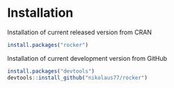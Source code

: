 # Installation

Installation of current released version from CRAN

```r
install.packages("rocker")
```

Installation of current development version from GitHub

```r
install.packages("devtools")
devtools::install_github("nikolaus77/rocker")
```
